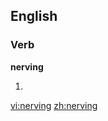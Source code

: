 ==English==
===Verb===
'''nerving'''
# {{present participle of|[[nerve]]}}

[[vi:nerving]]
[[zh:nerving]]